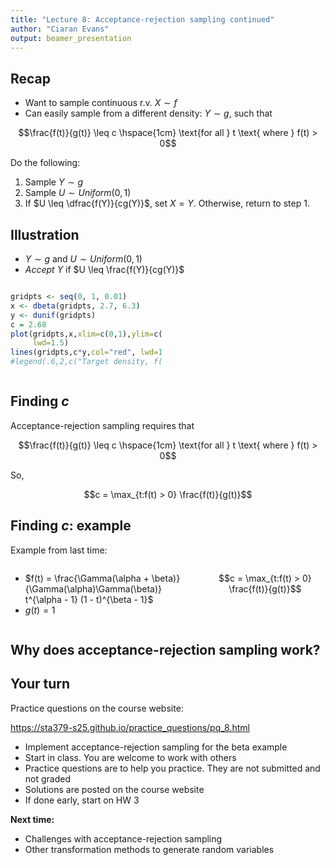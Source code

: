 ```yaml
---
title: "Lecture 8: Acceptance-rejection sampling continued"
author: "Ciaran Evans"
output: beamer_presentation
---
```


## Recap

* Want to sample continuous r.v. $X \sim f$
* Can easily sample from a different density: $Y \sim g$, such that

$$\frac{f(t)}{g(t)} \leq c \hspace{1cm} \text{for all } t \text{ where } f(t) > 0$$

Do the following:

1. Sample $Y \sim g$
2. Sample $U \sim Uniform(0, 1)$
3. If $U \leq \dfrac{f(Y)}{cg(Y)}$, set $X = Y$. Otherwise, return to step 1.

## Illustration

* $Y \sim g$ and $U \sim Uniform(0, 1)$
* *Accept* $Y$ if $U \leq \frac{f(Y)}{cg(Y)}$

:::: {.columns}

::: {.column width="50%"}

```r
gridpts <- seq(0, 1, 0.01)
x <- dbeta(gridpts, 2.7, 6.3)
y <- dunif(gridpts)
c = 2.68
plot(gridpts,x,xlim=c(0,1),ylim=c(0,2.8),type="l",col="blue",main="",xlab="",ylab="",
     lwd=1.5)
lines(gridpts,c*y,col="red", lwd=1.5)
#legend(.6,2,c("Target density, f(t)","c * g(t)"),lty=c(1,1),col=c("blue","red"))
```

:::

::: {.column width="50%"}

:::

::::

## Finding $c$

Acceptance-rejection sampling requires that 

$$\frac{f(t)}{g(t)} \leq c \hspace{1cm} \text{for all } t \text{ where } f(t) > 0$$

So, 

$$c = \max_{t:f(t) > 0} \frac{f(t)}{g(t)}$$

## Finding $c$: example

Example from last time:

:::: {.columns}

::: {.column width="60%"}

* $f(t) = \frac{\Gamma(\alpha + \beta)}{\Gamma(\alpha)\Gamma(\beta)} t^{\alpha - 1} (1 - t)^{\beta - 1}$
* $g(t) = 1$ 

:::

::: {.column width="40%"}

$$c = \max_{t:f(t) > 0} \frac{f(t)}{g(t)}$$

:::

::::



\vspace{6cm}



## Why does acceptance-rejection sampling work?

## Your turn

Practice questions on the course website:

[https://sta379-s25.github.io/practice_questions/pq_8.html](https://sta379-s25.github.io/practice_questions/pq_8.html)

* Implement acceptance-rejection sampling for the beta example
* Start in class. You are welcome to work with others
* Practice questions are to help you practice. They are not submitted and not graded
* Solutions are posted on the course website
* If done early, start on HW 3

**Next time:**

* Challenges with acceptance-rejection sampling
* Other transformation methods to generate random variables
